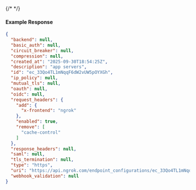 {/* <!-- Code generated for API Clients. DO NOT EDIT. --> */}

#### Example Response
```json
{
  "backend": null,
  "basic_auth": null,
  "circuit_breaker": null,
  "compression": null,
  "created_at": "2025-09-30T18:54:25Z",
  "description": "app servers",
  "id": "ec_33Qo4TL1mNqqF6dW2vUW5pOYXGh",
  "ip_policy": null,
  "mutual_tls": null,
  "oauth": null,
  "oidc": null,
  "request_headers": {
    "add": {
      "x-frontend": "ngrok"
    },
    "enabled": true,
    "remove": [
      "cache-control"
    ]
  },
  "response_headers": null,
  "saml": null,
  "tls_termination": null,
  "type": "https",
  "uri": "https://api.ngrok.com/endpoint_configurations/ec_33Qo4TL1mNqqF6dW2vUW5pOYXGh",
  "webhook_validation": null
}

```